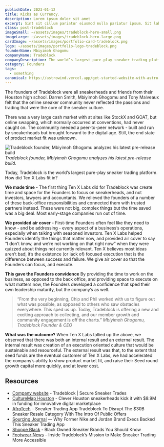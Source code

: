 ```yaml
---
publishDate: 2023-01-12
title: Kicks as Currency.
description: Lorem ipsum dolor sit amet
excerpt: Sint sit cillum pariatur eiusmod nulla pariatur ipsum. Sit laborum anim qui mollit tempor pariatur.
class: post-tradeblock
imageSmall: ~/assets/images/tradeblock-hero-small.png
imageLarge: ~/assets/images/tradeblock-hero-large.png
cardImage: ~/assets/images/portfolio-card-tradeblock.png
logo: ~/assets/images/portfolio-logo-tradeblock.png
founderName: Mbiyimoh Ghogomu
companyName: Tradeblock
companyDescription: The world’s largest pure-play sneaker trading platform
category: Founders
tags:
  - something
canonical: https://astrowind.vercel.app/get-started-website-with-astro-tailwind-css
---
```


The founders of Tradeblock were all sneakerheads and friends from their Houston high school. Darren Smith, Mbiyimoh Ghogomu and Tony Malveaux felt that the online sneaker community never reflected the passions and trading that were the core of the sneaker culture.     

There was a very large cash market with at sites like StockX and GOAT, but online swapping, which normally occurred at conventions, had never caught on.  The community needed a peer-to-peer network - built and run by sneakerheads but brought forward to the digital age. Still, the end state of product market fit was unknown.  

<div class="founders-story--content--story-image-container relative ">
  <div class="founders-story--content--story-image-border relative">
    <Image src={import('../../assets/images/tradeblock1.png')} alt="Tradeblock founder, Mbiyimoh Ghogomu analyzes his latest pre-release build" class="founders-story--story-image" />
  </div>
  <cite class="founders-story--content--story-image-cite">Tradeblock founder, Mbiyimoh Ghogomu analyzes his latest pre-release build.</cite>
</div>

Today, Tradeblock is the world’s largest pure-play sneaker trading platform. How did Ten X Labs fit in?

**We made time** - The first thing Ten X Labs did for Tradeblock was create time and space for the Founders to focus on sneakerheads, and not investors, lawyers and accountants.  We relieved the founders of a number of these back-office responsibilities and connected them with trusted partners instead.  These were not big, complex things but the time saved was a big deal. Most early-stage companies run out of time.  

**We provided air cover** - First-time Founders often feel like they need to know - and be addressing - every aspect of a business’s operations, especially when talking with seasoned investors. Ten X Labs helped Founders identify the things that matter now, and provided air cover to say “I don’t know, and we’re not working on that right now” when they were quizzed about things not currently relevant. Ten X believes most ideas aren’t bad, it’s the existence (or lack of) focused execution that is the difference between success and failure. We give air cover so that the Founders can focus, and execute.  

**This gave the Founders convidence** By providing the time to work on the business, as opposed to the back office, and providing space to execute on what matters now, the Founders developed a confidence that sped their own leadership maturity, but the company’s as well.  

>“From the very beginning, Chip and Phil worked with us to figure out what was possible, as opposed to others who saw obstacles everywhere. This sped us up. Today, Tradeblock is offering a new and exciting approach to collecting, and our member growth and community engagement is off the charts.”
<cite class="blockquote-cite"><span>Mbiyimoh Ghogomu, Tradeblock Founder & CEO</span></cite>

**What was the outcome?** When Ten X Labs tallied up the above, we observed that there was both an internal result and an external result. The internal result was creation of an execution oriented culture that would be sustainable and resourceful. The external result was that, to the extent that seed funds are the eventual customer of Ten X Labs, we had accelerated the company’s ability to show product market fit, and raise their Seed round growth capital more quickly, and at lower cost.  

<div class="content-resources mt-[48px] lg:grid lg:grid-cols-12 lg:gap-8">
  <div class="content-resources--left lg:col-span-4">
    <h2>Resources</h2>
  </div>
  <div class="content-resources--right lg:col-span-8">
    <ul>
      <li><a href="https://www.tradeblock.us" target="_blank">Company website</a> - Tradeblock | Secure Sneaker Trades</li>
      <li><a href="https://houston.culturemap.com/news/innovation/08-31-22-sneakers-for-sale-tradeblock-digital-mbiyimoh-ghogomu-tony-malveaux-darren-smith-jason-mayden/" target="_blank">CultureMap Houston</a> - Clever Houston sneakerheads kick it with $8.9M in funding for innovative digital marketplace</li>
      <li><a href="https://afrotech.com/tradeblock-public-offers" target="_blank">AfroTech</a> – Sneaker Trading App Tradeblock To Disrupt The $30B Sneaker Resale Category With The Intro Of Public Offers</li>
      <li><a href="https://sourcingjournal.com/footwear/footwear-innovations/tradeblock-sneaker-resale-virtual-trading-app-secondhand-funding-nike-jordan-brand-368679/" target="_blank">Sourcing Journal</a> — Why Former Nike and Jordan Brand Execs Backed This Sneaker Trading App</li>
      <li><a href="https://shoppeblack.us/black-owned-sneaker-brands/" target="_blank">Shoppe Black</a> - Black Owned Sneaker Brands You Should Know</li>
      <li><a href="https://footwearnews.com/2022/business/retail/tradeblock-ceo-mbiyimoh-beems-ghogomu-interview-sneaker-trading-1203321310/" target="_blank">Footwear News</a> – Inside Tradeblock’s Mission to Make Sneaker Trading More Accessible</li>
    </ul>
  </div>
</div>